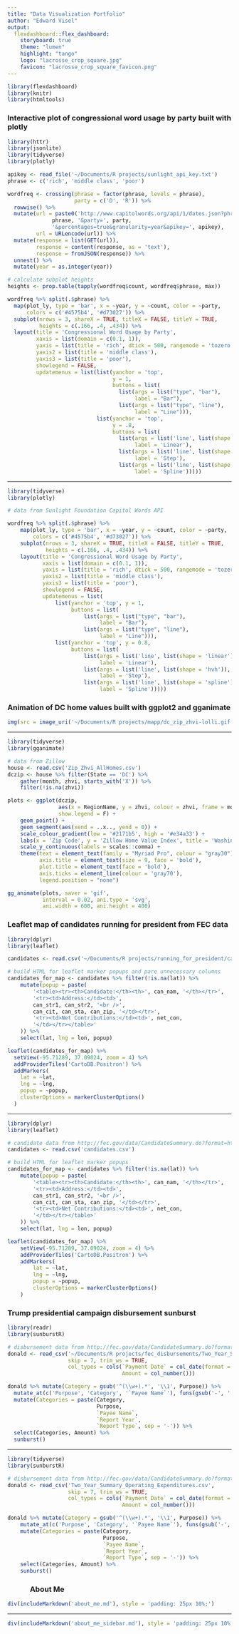 ```yaml
---
title: "Data Visualization Portfolio"
author: "Edward Visel"
output: 
  flexdashboard::flex_dashboard:
    storyboard: true
    theme: "lumen"
    highlight: "tango"
    logo: "lacrosse_crop_square.jpg"
    favicon: "lacrosse_crop_square_favicon.png"
---
```


```r
library(flexdashboard)
library(knitr)
library(htmltools)
```



### Interactive plot of congressional word usage by party built with plotly {data-commentary-width=700}

```r
library(httr)
library(jsonlite)
library(tidyverse)
library(plotly)

apikey <- read_file('~/Documents/R projects/sunlight_api_key.txt')
phrase <- c('rich', 'middle class', 'poor')

wordfreq <- crossing(phrase = factor(phrase, levels = phrase), 
                     party = c('D', 'R')) %>% 
  rowwise() %>%
  mutate(url = paste0('http://www.capitolwords.org/api/1/dates.json?phrase=', 
              phrase, '&party=', party, 
              '&percentages=true&granularity=year&apikey=', apikey),
         url = URLencode(url)) %>% 
  mutate(response = list(GET(url)),
         response = content(response, as = 'text'),
         response = fromJSON(response)) %>%
  unnest() %>% 
  mutate(year = as.integer(year))

# calculate subplot heights
heights <- prop.table(tapply(wordfreq$count, wordfreq$phrase, max))

wordfreq %>% split(.$phrase) %>% 
  map(plot_ly, type = 'bar', x = ~year, y = ~count, color = ~party, 
      colors = c('#4575b4', '#d73027')) %>% 
  subplot(nrows = 3, shareX = TRUE, titleX = FALSE, titleY = TRUE, 
          heights = c(.166, .4, .434)) %>% 
  layout(title = 'Congressional Word Usage by Party',
         xaxis = list(domain = c(0.1, 1)), 
         yaxis = list(title = 'rich', dtick = 500, rangemode = 'tozero'),
         yaxis2 = list(title = 'middle class'), 
         yaxis3 = list(title = 'poor'),
         showlegend = FALSE, 
         updatemenus = list(list(yanchor = 'top',
                                 y = 1,
                                 buttons = list(
                                   list(args = list("type", "bar"),
                                        label = "Bar"),
                                   list(args = list("type", "line"),
                                        label = "Line"))),
                            list(yanchor = 'top',
                                 y = .8,
                                 buttons = list(
                                   list(args = list('line', list(shape = 'linear')),
                                        label = 'Linear'),
                                   list(args = list('line', list(shape = 'hvh')),
                                        label = 'Step'),
                                   list(args = list('line', list(shape = 'spline')),
                                        label = 'Spline')))))
```

***

```r
library(tidyverse)
library(plotly)

# data from Sunlight Foundation Capitol Words API

wordfreq %>% split(.$phrase) %>% 
    map(plot_ly, type = 'bar', x = ~year, y = ~count, color = ~party, 
        colors = c('#4575b4', '#d73027')) %>% 
    subplot(nrows = 3, shareX = TRUE, titleX = FALSE, titleY = TRUE, 
            heights = c(.166, .4, .434)) %>% 
    layout(title = 'Congressional Word Usage by Party',
           xaxis = list(domain = c(0.1, 1)), 
           yaxis = list(title = 'rich', dtick = 500, rangemode = 'tozero'),
           yaxis2 = list(title = 'middle class'), 
           yaxis3 = list(title = 'poor'),
           showlegend = FALSE, 
           updatemenus = list(
               list(yanchor = 'top', y = 1,
                    buttons = list(
                        list(args = list("type", "bar"),
                             label = "Bar"),
                        list(args = list("type", "line"),
                             label = "Line"))),
               list(yanchor = 'top', y = 0.8,
                    buttons = list(
                        list(args = list('line', list(shape = 'linear')),
                             label = 'Linear'),
                        list(args = list('line', list(shape = 'hvh')),
                             label = 'Step'),
                        list(args = list('line', list(shape = 'spline')),
                             label = 'Spline')))))
```


### Animation of DC home values built with ggplot2 and gganimate {data-commentary-width=700}

```r
img(src = image_uri('~/Documents/R projects/mapp/dc_zip_zhvi-lolli.gif'))
```

***

```r
library(tidyverse)
library(gganimate)

# data from Zillow
house <- read.csv('Zip_Zhvi_AllHomes.csv')
dczip <- house %>% filter(State == 'DC') %>% 
    gather(month, zhvi, starts_with('X')) %>% 
    filter(!is.na(zhvi))

plots <- ggplot(dczip, 
                aes(x = RegionName, y = zhvi, colour = zhvi, frame = month), 
                show.legend = F) + 
    geom_point() + 
    geom_segment(aes(xend = ..x.., yend = 0)) + 
    scale_colour_gradient(low = '#2171b5', high = '#e34a33') + 
    labs(x = 'Zip Code', y = 'Zillow Home Value Index', title = 'Washington DC Home Values') + 
    scale_y_continuous(labels = scales::comma) + 
    theme(text = element_text(family = "Myriad Pro", colour = "gray30"),
          axis.title = element_text(size = 9, face = 'bold'),
          plot.title = element_text(face = 'bold'), 
          axis.ticks = element_line(colour = 'gray70'),
          legend.position = "none")

gg_animate(plots, saver = 'gif',
           interval = 0.02, ani.type = 'svg', 
           ani.width = 600, ani.height = 400)
```

### Leaflet map of candidates running for president from FEC data {data-commentary-width=700}

```r
library(dplyr)
library(leaflet)

candidates <- read.csv('~/Documents/R projects/running_for_president/candidates.csv')

# build HTML for leaflet marker popups and pare unnecessary columns
candidates_for_map <- candidates %>% filter(!is.na(lat)) %>% 
    mutate(popup = paste(
        '<table><tr><th>Candidate:</th><th>', can_nam, '</th></tr>',
        '<tr><td>Address:</td><td>', 
        can_str1, can_str2, '<br />',
        can_cit, can_sta, can_zip, '</td></tr>',
        '<tr><td>Net Contributions:</td><td>', net_con,
        '</td></tr></table>'
    )) %>% 
    select(lat, lng = lon, popup)

leaflet(candidates_for_map) %>% 
  setView(-95.71289, 37.09024, zoom = 4) %>%
  addProviderTiles('CartoDB.Positron') %>% 
  addMarkers(
    lat = ~lat, 
    lng = ~lng,
    popup = ~popup, 
    clusterOptions = markerClusterOptions()
  )
```

***

```r
library(dplyr)
library(leaflet)

# candidate data from http://fec.gov/data/CandidateSummary.do?format=html
candidates <- read.csv('candidates.csv')

# build HTML for leaflet marker popups
candidates_for_map <- candidates %>% filter(!is.na(lat)) %>% 
    mutate(popup = paste(
        '<table><tr><th>Candidate:</th><th>', can_nam, '</th></tr>',
        '<tr><td>Address:</td><td>', 
        can_str1, can_str2, '<br />',
        can_cit, can_sta, can_zip, '</td></tr>',
        '<tr><td>Net Contributions:</td><td>', net_con,
        '</td></tr></table>'
    )) %>% 
    select(lat, lng = lon, popup)

leaflet(candidates_for_map) %>% 
    setView(-95.71289, 37.09024, zoom = 4) %>%
    addProviderTiles('CartoDB.Positron') %>% 
    addMarkers(
        lat = ~lat, 
        lng = ~lng,
        popup = ~popup, 
        clusterOptions = markerClusterOptions()
    )
```


### Trump presidential campaign disbursement sunburst {data-commentary-width=700}

```r
library(readr)
library(sunburstR)

# disbursement data from http://fec.gov/data/CandidateSummary.do?format=html
donald <- read_csv('~/Documents/R projects/fec_disbursements/Two_Year_Summary_Operating_Expenditures.csv',
                   skip = 7, trim_ws = TRUE,
                   col_types = cols(`Payment Date` = col_date(format = '%m/%d/%Y'),
                                    Amount = col_number()))

donald %>% mutate(Category = gsub('^(\\w+).*', '\\1', Purpose)) %>% 
  mutate_at(c('Purpose', 'Category', '`Payee Name`'), funs(gsub('-', ' ', .))) %>% 
  mutate(Categories = paste(Category, 
                            Purpose, 
                            `Payee Name`, 
                            `Report Year`, 
                            `Report Type`, sep = '-')) %>% 
  select(Categories, Amount) %>% 
  sunburst()
```

***

```r
library(tidyverse)
library(sunburstR)

# disbursement data from http://fec.gov/data/CandidateSummary.do?format=html
donald <- read_csv('Two_Year_Summary_Operating_Expenditures.csv',
                   skip = 7, trim_ws = TRUE,
                   col_types = cols(`Payment Date` = col_date(format = '%m/%d/%Y'),
                                    Amount = col_number()))

donald %>% mutate(Category = gsub('^(\\w+).*', '\\1', Purpose)) %>% 
    mutate_at(c('Purpose', 'Category', '`Payee Name`'), funs(gsub('-', ' ', .))) %>% 
    mutate(Categories = paste(Category, 
                              Purpose, 
                              `Payee Name`, 
                              `Report Year`, 
                              `Report Type`, sep = '-')) %>% 
    select(Categories, Amount) %>% 
    sunburst()
```

### About Me {style="padding: 0px 10%;"}

```r
div(includeMarkdown('about_me.md'), style = 'padding: 25px 10%;')
```

***

```r
div(includeMarkdown('about_me_sidebar.md'), style = 'padding: 25px 10%;')
```
